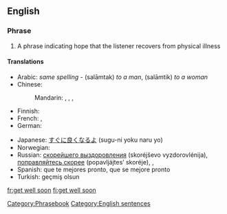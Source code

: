 ==English==

===Phrase===
{{infl|en|phrase|head=[[get]] [[well]] [[soon]]|}}

# A phrase indicating hope that the listener recovers from physical illness

====Translations====
{{trans-top|indicating hope that the listener recovers}}
* Arabic: {{Arab|[[سلامتك]]}} ''same spelling'' - (salāmtak) ''to a man'', (salāmtik) ''to a woman''
* Chinese:
*: Mandarin: {{t|cmn|希望你能早點好|sc=Hani|xs=Mandarin}}, {{t|cmn|希望你能早点好|tr=xīwàng nǐ néng zǎodiǎn hǎo|sc=Hani|xs=Mandarin}}, {{t|cmn|祝你早日康復|sc=Hani|xs=Mandarin}}, {{t|cmn|祝你早日康复|tr=zhù nǐ zǎorì kāngfù|sc=Hani|xs=Mandarin}}
* Finnish: {{t|fi|Parane pian}}
* French: {{t-|fr|bon rétablissement}}, {{t-|fr|prompt rétablissement}}
* German: {{t+|de|gute Besserung}}
{{trans-mid}}
* Japanese: [[すぐに良くなるよ]] (sugu-ni yoku naru yo)
* Norwegian: {{t-|no|god bedring}}
* Russian: [[скорейшего выздоровления]] (skoréjševo vyzdorovlénija), [[поправляйтесь скорее]] (popavljájtes’ skoréje),  {{t|ru|выздоравливайте|tr=vyzdorávlivajte|sc=Cyrl}},  {{t|ru|поправляйтесь|tr=popravljájtes'|sc=Cyrl}}
* Spanish: que te mejores pronto, que se mejore pronto
* Turkish: geçmiş olsun
{{trans-bottom}}

[[Category:Phrasebook]]
[[Category:English sentences]]
[[fr:get well soon]]
[[fi:get well soon]]